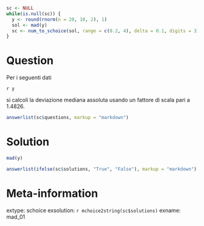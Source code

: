 ```r
sc <- NULL
while(is.null(sc)) {
  y <- round(rnorm(n = 20, 10, 2), 1)
  sol <- mad(y)
  sc <- num_to_schoice(sol, range = c(0.2, 4), delta = 0.1, digits = 3)
}
```

Question
========
Per i seguenti dati

`r y`

si calcoli la deviazione mediana assoluta usando un fattore di scala pari a 1.4826.

```r
answerlist(sc$questions, markup = "markdown")
```

Solution
========

```r
mad(y)
```

```r
answerlist(ifelse(sc$solutions, "True", "False"), markup = "markdown")
```

Meta-information
================
extype: schoice
exsolution: `r mchoice2string(sc$solutions)`
exname: mad_01

